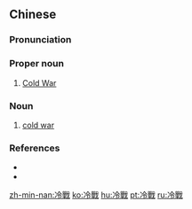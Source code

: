 {{also|冷戦|冷战}}
==Chinese==
{{zh-forms|s=冷战}}

===Pronunciation===
{{zh-pron
|m=Lěng Zhàn
|c=laang5 zin3
|mn=léng-chiàn
|cat=pn,n
}}

===Proper noun===
{{zh-proper noun}}

# [[Cold War]]

===Noun===
{{zh-noun}}
# [[cold war]]

===References===
* {{pedialite|冷戰|lang=zh}}
* {{pedialite|Cold War}}

[[zh-min-nan:冷戰]]
[[ko:冷戰]]
[[hu:冷戰]]
[[pt:冷戰]]
[[ru:冷戰]]